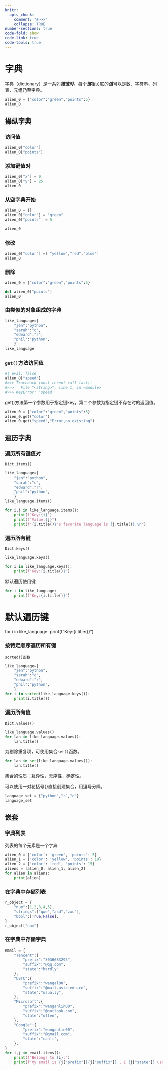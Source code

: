 ```yaml
---
knitr: 
  opts_chunk: 
    comment: "#>>>"
    collapse: TRUE
number-sections: true
code-fold: show
code-link: true
code-tools: true
---
```


# 字典

字典（dictionary）是一系列***键值对***。每个***键***相关联的***值***可以是数、字符串、列表、元组乃至字典。

```python
alien_0 = {"color":"green","points":5}
alien_0
```

## 操纵字典

### 访问值

```python
alien_0["color"]
alien_0["points"]
```

### 添加键值对

```python
alien_0["x"] = 0
alien_0["y"] = 25
alien_0
```

### 从空字典开始

```python
alien_0 = {}
alien_0["color"] = "green"
alien_0["points"] = 5

alien_0
```

### 修改

```python
alien_0["color"] =[ "yellow","red","blue"]
alien_0
```

### 删除

```python
alien_0 = {"color":"green","points":5}

del alien_0["points"]
alien_0
```

### 由类似的对象组成的字典

```python
like_language={
    "jen":"python",
    "sarah":"c",
    "edward":"r",
    "phil":"python",
    }
like_language
```

### `get()`方法访问值

```python
#| eval: false
alien_0["speed"]
#>>> Traceback (most recent call last):
#>>>   File "<string>", line 1, in <module>
#>>> KeyError: 'speed'
```

get()方法第一个参数用于指定键key，第二个参数为指定键不存在时的返回值。

```python
alien_0 = {"color":"green","points":5}
alien_0.get("color")
alien_0.get("speed","Error,no existing")
```

## 遍历字典

### 遍历所有键值对

`Dict.items()`

```python
like_language={
    "jen":"python",
    "sarah":"c",
    "edward":"r",
    "phil":"python",
    }
like_language.items()

for i,j in like_language.items():
    print(f"Key:{i}")
    print(f"Value:{j}")
    print(f"{i.title()}'s favorite language is {j.title()}.\n")
```

### 遍历所有键

`Dict.keys()`

```python
like_language.keys()

for i in like_language.keys():
    print(f"Key:{i.title()}")
```

::: callout-note
默认遍历使用键

```python
for i in like_language: 
    print(f"Key:{i.title()}")
```
:::

### 

# 默认遍历键

for i in like_language: print(f"Key:{i.title()}")

### 按特定顺序遍历所有键

`sorted()函数`

```python
like_language={
    "jen":"python",
    "sarah":"c",
    "edward":"r",
    "phil":"python",
    }
for i in sorted(like_language.keys()):
    print(i.title())
```

### 遍历所有值

`Dict.values()`

```python
like_language.values()
for lan in like_language.values():
    lan.title()
```

为剔除重复项，可使用集合`set()`函数。

```python
for lan in set(like_language.values()):
    lan.title()
```

::: callout-note
集合的性质：互异性，无序性，确定性。

可以使用一对花括号{}直接创建集合，用逗号分隔。

```python
language_set = {"python","r","c"}
language_set
```
:::

## 嵌套

### 字典列表

列表的每个元素是一个字典

```python
alien_0 = {'color': 'green', 'points': 5}
alien_1 = {'color': 'yellow', 'points': 10} 
alien_2 = {'color': 'red', 'points': 15}
aliens = [alien_0, alien_1, alien_2] 
for alien in aliens: 
    print(alien)
```

### 在字典中存储列表

```python
r_object = {
    "num":[1,2,3,4,5],
    "strings":["qwe","asd","zxc"],
    "bool":[True,False],
}
r_object["num"]
```

### 在字典中存储字典

```python
email = {
    "Tencent":{
        "prefix":"3036683293",
        "suffix":"@qq.com",
        "state":"hardly"
    },
    "USTC":{
        "prefix":"wangal00",
        "suffix":"@mail.ustc.edu.cn",
        "state":"usually",
    },
    "Microsoft":{
        "prefix":"wanganlin00",
        "suffix":"@outlook.com",
        "state":"often",
    },
    "Google":{
        "prefix":"wanganlin00",
        "suffix":"@gmail.com",
        "state":"can't",
    },
}
for i,j in email.items():
    print(f"Belongs to {i}:")
    print(f'My email is {j["prefix"]}{j["suffix"]} , I {j["state"]} use it.\n')
        
```
